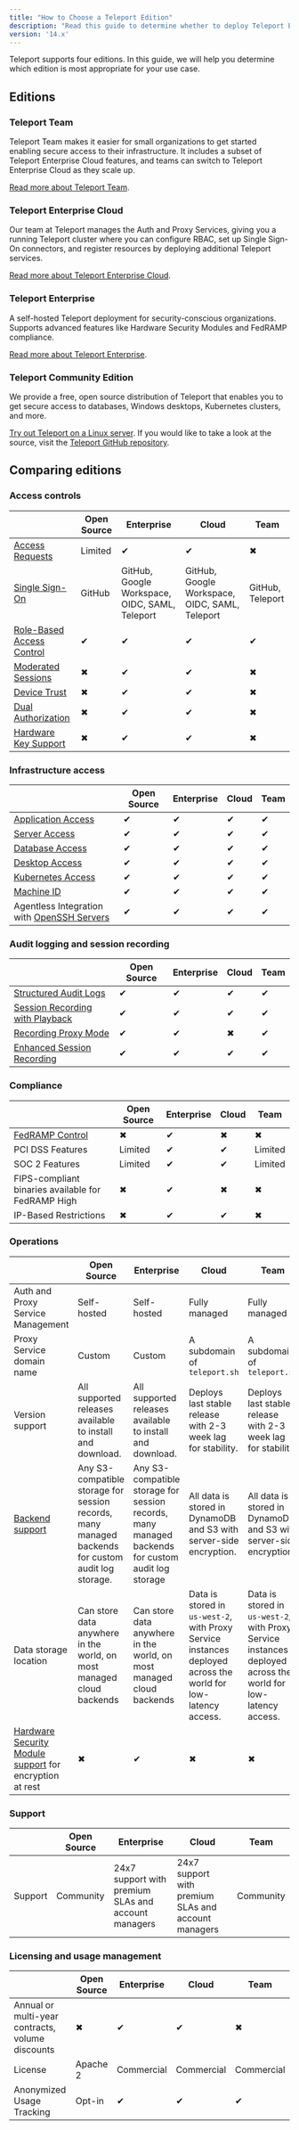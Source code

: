 ```yaml
---
title: "How to Choose a Teleport Edition"
description: "Read this guide to determine whether to deploy Teleport Enterprise, Teleport Cloud, or Open Source Teleport"
version: '14.x'
---
```


Teleport supports four editions. In this guide, we will help you determine
which edition is most appropriate for your use case.

## Editions

### Teleport Team

Teleport Team makes it easier for small organizations to get started enabling
secure access to their infrastructure. It includes a subset of Teleport
Enterprise Cloud features, and teams can switch to Teleport Enterprise Cloud as
they scale up.

[Read more about Teleport Team](/docs/ver/14.x/choose-an-edition/teleport-team).

### Teleport Enterprise Cloud

Our team at Teleport manages the Auth and Proxy Services, giving you a running
Teleport cluster where you can configure RBAC, set up Single Sign-On connectors,
and register resources by deploying additional Teleport services.

[Read more about Teleport Enterprise Cloud](/docs/ver/14.x/choose-an-edition/teleport-cloud/introduction).

### Teleport Enterprise

A self-hosted Teleport deployment for security-conscious organizations.
Supports advanced features like Hardware Security Modules and FedRAMP
compliance.

[Read more about Teleport Enterprise](/docs/ver/14.x/choose-an-edition/teleport-enterprise/introduction).

### Teleport Community Edition

We provide a free, open source distribution of Teleport that enables you to get
secure access to databases, Windows desktops, Kubernetes clusters, and more.

[Try out Teleport on a Linux server](/docs/ver/14.x/index). If you would like to
take a look at the source, visit the [Teleport GitHub
repository](https://github.com/gravitational/teleport).

## Comparing editions

### Access controls

|                                                                                    | Open Source | Enterprise                                     | Cloud                                          | Team             |
| ---------------------------------------------------------------------------------- | ----------- | ---------------------------------------------- | ---------------------------------------------- | ---------------- |
| [Access Requests](/docs/ver/14.x/access-controls/guides/dual-authz)                | Limited     | ✔                                              | ✔                                              | ✖                |
| [Single Sign-On](/docs/ver/14.x/access-controls/sso)                               | GitHub      | GitHub, Google Workspace, OIDC, SAML, Teleport | GitHub, Google Workspace, OIDC, SAML, Teleport | GitHub, Teleport |
| [Role-Based Access Control](/docs/ver/14.x/access-controls/guides/role-templates)  | ✔           | ✔                                              | ✔                                              | ✔                |
| [Moderated Sessions](/docs/ver/14.x/access-controls/guides/moderated-sessions)     | ✖           | ✔                                              | ✔                                              | ✖                |
| [Device Trust](/docs/ver/14.x/access-controls/device-trust/guide)                  | ✖           | ✔                                              | ✔                                              | ✖                |
| [Dual Authorization](/docs/ver/14.x/access-controls/guides/dual-authz)             | ✖           | ✔                                              | ✔                                              | ✖                |
| [Hardware Key Support](/docs/ver/14.x/access-controls/guides/hardware-key-support) | ✖           | ✔                                              | ✔                                              | ✖                |

### Infrastructure access

|                                                                                           | Open Source | Enterprise | Cloud | Team |
| ----------------------------------------------------------------------------------------- | ----------- | ---------- | ----- | ---- |
| [Application Access](/docs/ver/14.x/application-access/getting-started)                   | ✔           | ✔          | ✔     | ✔    |
| [Server Access](/docs/ver/14.x/server-access/getting-started)                             | ✔           | ✔          | ✔     | ✔    |
| [Database Access](/docs/ver/14.x/database-access/getting-started)                         | ✔           | ✔          | ✔     | ✔    |
| [Desktop Access](/docs/ver/14.x/desktop-access/getting-started)                           | ✔           | ✔          | ✔     | ✔    |
| [Kubernetes Access](/docs/ver/14.x/kubernetes-access/getting-started)                     | ✔           | ✔          | ✔     | ✔    |
| [Machine ID](/docs/ver/14.x/machine-id/getting-started)                                   | ✔           | ✔          | ✔     | ✔    |
| Agentless Integration with [OpenSSH Servers](/docs/ver/14.x/server-access/guides/openssh) | ✔           | ✔          | ✔     | ✔    |

### Audit logging and session recording

|                                                                                         | Open Source | Enterprise | Cloud | Team |
| --------------------------------------------------------------------------------------- | ----------- | ---------- | ----- | ---- |
| [Structured Audit Logs](/docs/ver/14.x/reference/audit)                                 | ✔           | ✔          | ✔     | ✔    |
| [Session Recording with Playback](/docs/ver/14.x/architecture/session-recording)        | ✔           | ✔          | ✔     | ✔    |
| [Recording Proxy Mode](/docs/ver/14.x/server-access/guides/recording-proxy-mode)        | ✔           | ✔          | ✖     | ✔    |
| [Enhanced Session Recording](/docs/ver/14.x/server-access/guides/bpf-session-recording) | ✔           | ✔          | ✔     | ✔    |

### Compliance

|                                                                                 | Open Source | Enterprise | Cloud | Team    |
| ------------------------------------------------------------------------------- | ----------- | ---------- | ----- | ------- |
| [FedRAMP Control](/docs/ver/14.x/access-controls/compliance-frameworks/fedramp) | ✖           | ✔          | ✖     | ✖       |
| PCI DSS Features                                                                | Limited     | ✔          | ✔     | Limited |
| SOC 2 Features                                                                  | Limited     | ✔          | ✔     | Limited |
| FIPS-compliant binaries available for FedRAMP High                              | ✖           | ✔          | ✖     | ✖       |
| IP-Based Restrictions                                                           | ✖           | ✔          | ✔     | ✖       |

### Operations

|                                                                                                                     | Open Source                                                                                        | Enterprise                                                                                        | Cloud                                                                                                         | Team                                                                                                          |
| ------------------------------------------------------------------------------------------------------------------- | -------------------------------------------------------------------------------------------------- | ------------------------------------------------------------------------------------------------- | ------------------------------------------------------------------------------------------------------------- | ------------------------------------------------------------------------------------------------------------- |
| Auth and Proxy Service Management                                                                                   | Self-hosted                                                                                        | Self-hosted                                                                                       | Fully managed                                                                                                 | Fully managed                                                                                                 |
| Proxy Service domain name                                                                                           | Custom                                                                                             | Custom                                                                                            | A subdomain of `teleport.sh`                                                                                  | A subdomain of `teleport.sh`                                                                                  |
| Version support                                                                                                     | All supported releases available to install and download.                                          | All supported releases available to install and download.                                         | Deploys last stable release with 2-3 week lag for stability.                                                  | Deploys last stable release with 2-3 week lag for stability.                                                  |
| [Backend support](/docs/ver/14.x/reference/backends)                                                                | Any S3-compatible storage for session records, many managed backends for custom audit log storage. | Any S3-compatible storage for session records, many managed backends for custom audit log storage | All data is stored in DynamoDB and S3 with server-side encryption.                                            | All data is stored in DynamoDB and S3 with server-side encryption.                                            |
| Data storage location                                                                                               | Can store data anywhere in the world, on most managed cloud backends                               | Can store data anywhere in the world, on most managed cloud backends                              | Data is stored in `us-west-2`, with Proxy Service instances deployed across the world for low-latency access. | Data is stored in `us-west-2`, with Proxy Service instances deployed across the world for low-latency access. |
| [Hardware Security Module support](/docs/ver/14.x/choose-an-edition/teleport-enterprise/hsm) for encryption at rest | ✖                                                                                                  | ✔                                                                                                 | ✖                                                                                                             | ✖                                                                                                             |

### Support

|         | Open Source | Enterprise                                          | Cloud                                               | Team      |
| ------- | ----------- | --------------------------------------------------- | --------------------------------------------------- | --------- |
| Support | Community   | 24x7 support with premium SLAs and account managers | 24x7 support with premium SLAs and account managers | Community |

### Licensing and usage management

|                                                  | Open Source | Enterprise | Cloud      | Team       |
| ------------------------------------------------ | ----------- | ---------- | ---------- | ---------- |
| Annual or multi-year contracts, volume discounts | ✖           | ✔          | ✔          | ✖          |
| License                                          | Apache 2    | Commercial | Commercial | Commercial |
| Anonymized Usage Tracking                        | Opt-in      | ✔          | ✔          | ✔          |
